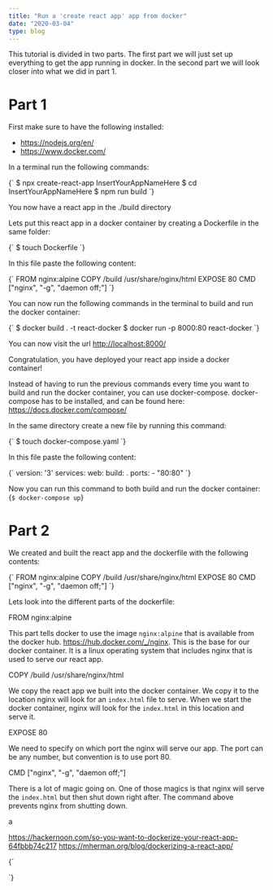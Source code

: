 ```yaml
---
title: "Run a 'create react app' app from docker"
date: "2020-03-04"
type: blog
---
```


This tutorial is divided in two parts. The first part we will just set up everything to get the app running in docker. In the second part we will look closer into what we did in part 1.

# Part 1

First make sure to have the following installed:
- https://nodejs.org/en/
- https://www.docker.com/

In a terminal run the following commands:

<CodeBlock className="bash">
{`
$ npx create-react-app InsertYourAppNameHere
$ cd InsertYourAppNameHere
$ npm run build
`}
</CodeBlock>

You now have a react app in the ./build directory

Lets put this react app in a docker container by creating a Dockerfile in the same folder:

<CodeBlock className="bash">
{`
$ touch Dockerfile
`}
</CodeBlock>

In this file paste the following content:

<CodeBlock className="docker">
{`
FROM nginx:alpine
COPY /build /usr/share/nginx/html
EXPOSE 80
CMD ["nginx", "-g", "daemon off;"]
`}
</CodeBlock>

You can now run the following commands in the terminal to build and run the docker container:

<CodeBlock className="bash"> 
{`
$ docker build . -t react-docker
$ docker run -p 8000:80 react-docker
`}
</CodeBlock>

You can now visit the url <http://localhost:8000/>

Congratulation, you have deployed your react app inside a docker container!

Instead of having to run the previous commands every time you want to build and run the docker container, you can use docker-compose. docker-compose has to be installed, and can be found here: https://docs.docker.com/compose/

In the same directory create a new file by running this command:

<CodeBlock className="bash">
{`
$ touch docker-compose.yaml
`}
</CodeBlock>

In this file paste the following content:

<CodeBlock className="yaml">
{`
version: '3'
services:
  web:
    build: .
    ports:
      - "80:80"
`}
</CodeBlock>

Now you can run this command to both build and run the docker container:
<CodeBlock className="bash">
{`
$ docker-compose up
`}
</CodeBlock>

# Part 2

We created and built the react app and the dockerfile with the following contents:

<CodeBlock className="docker">
{`
FROM nginx:alpine
COPY /build /usr/share/nginx/html
EXPOSE 80
CMD ["nginx", "-g", "daemon off;"]
`}
</CodeBlock>

Lets look into the different parts of the dockerfile:

<CodeBlock>FROM nginx:alpine</CodeBlock>

This part tells docker to use the image `nginx:alpine` that is available from the docker hub. https://hub.docker.com/_/nginx. This is the base for our docker container. It is a linux operating system that includes nginx that is used to serve our react app.

<CodeBlock>COPY /build /usr/share/nginx/html</CodeBlock>

We copy the react app we built into the docker container. We copy it to the location nginx will look for an `index.html` file to serve. When we start the docker container, nginx will look for the `index.html` in this location and serve it.

<CodeBlock>EXPOSE 80</CodeBlock>

We need to specify on which port the nginx will serve our app. The port can be any number, but convention is to use port 80.

<CodeBlock>CMD ["nginx", "-g", "daemon off;"]</CodeBlock>

There is a lot of magic going on. One of those magics is that nginx will serve the `index.html` but then shut down right after. The command above prevents nginx from shutting down.



<CodeBlock className="docker">a</CodeBlock>


https://hackernoon.com/so-you-want-to-dockerize-your-react-app-64fbbb74c217
https://mherman.org/blog/dockerizing-a-react-app/

<CodeBlock className="">
{`
 
`}
</CodeBlock>